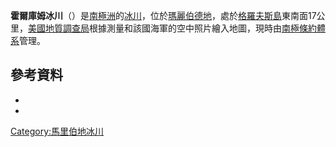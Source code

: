 {{coord|75|35|S|142|48|W|source:GNIS|display=title}}

'''霍爾庫姆冰川'''（{{lang-en|Holcomb Glacier}}）是[[南極洲|南極洲]]的[[冰川|冰川]]，位於[[瑪麗伯德地|瑪麗伯德地]]，處於[[格羅夫斯島|格羅夫斯島]]東南面17公里，[[美國地質調查局|美國地質調查局]]根據測量和該國海軍的空中照片繪入地圖，現時由[[南極條約體系|南極條約體系]]管理。

==參考資料==
*{{cite gnis | type = antarid | id = 6881| name = Holcomb Glacier | accessdate = 2012-06-20}}
*{{usgs-gazetteer|id=6881}}

{{DEFAULTSORT:Holcomb Glacier}}
[[Category:馬里伯地冰川|Category:馬里伯地冰川]]


{{MarieByrdLand-geo-stub}}